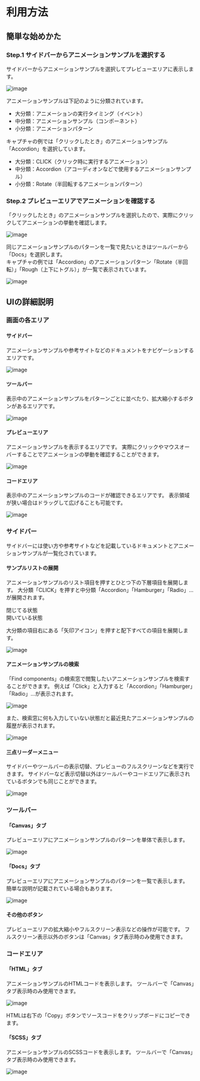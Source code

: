 
<Meta title="利用方法" />

# 利用方法

## 簡単な始めかた

### Step.1 サイドバーからアニメーションサンプルを選択する

サイドバーからアニメーションサンプルを選択してプレビューエリアに表示します。

![image](./guide/start-1.png)

アニメーションサンプルは下記のように分類されています。

- 大分類：アニメーションの実行タイミング（イベント）
- 中分類：アニメーションサンプル（コンポーネント）
- 小分類：アニメーションパターン

キャプチャの例では「クリックしたとき」のアニメーションサンプル「Accordion」を選択しています。

- 大分類：CLICK（クリック時に実行するアニメーション）
- 中分類：Accordion（アコーディオンなどで使用するアニメーションサンプル）
- 小分類：Rotate（半回転するアニメーションパターン）

### Step.2 プレビューエリアでアニメーションを確認する

「クリックしたとき」のアニメーションサンプルを選択したので、実際にクリックしてアニメーションの挙動を確認します。

![image](./guide/start-2.png)

同じアニメーションサンプルのパターンを一覧で見たいときはツールバーから「Docs」を選択します。  
キャプチャの例では「Accordion」のアニメーションパターン「Rotate（半回転）」「Rough（上下にトグル）」が一覧で表示されています。

![image](./guide/start-2-2.png)

## UIの詳細説明

### 画面の各エリア

#### サイドバー

アニメーションサンプルや参考サイトなどのドキュメントをナビゲーションするエリアです。

![image](./guide/ui-sidebar.png)

#### ツールバー

表示中のアニメーションサンプルをパターンごとに並べたり、拡大縮小するボタンがあるエリアです。

![image](./guide/ui-toolbar.png)

#### プレビューエリア

アニメーションサンプルを表示するエリアです。
実際にクリックやマウスオーバーすることでアニメーションの挙動を確認することができます。

![image](./guide/ui-preview.png)

#### コードエリア

表示中のアニメーションサンプルのコードが確認できるエリアです。
表示領域が狭い場合はドラッグして広げることも可能です。

![image](./guide/ui-code.png)

### サイドバー

サイドバーには使い方や参考サイトなどを記載しているドキュメントとアニメーションサンプルが一覧化されています。

#### サンプルリストの展開

アニメーションサンプルのリスト項目を押すとひとつ下の下層項目を展開します。
大分類「CLICK」を押すと中分類「Accordion」「Hamburger」「Radio」...が展開されます。

<dl>
<dt>閉じてる状態</dt>
<dd><img src="./guide/ui-sidebar-item-close.png" alt="" /></dd>
<dt>開いている状態</dt>
<dd><img src="./guide/ui-sidebar-item-open.png" alt="" /></dd>
</dl>

大分類の項目右にある「矢印アイコン」を押すと配下すべての項目を展開します。

![image](./guide/ui-sidebar-item-all.png)

#### アニメーションサンプルの検索

「Find components」の検索窓で閲覧したいアニメーションサンプルを検索することができます。
例えば「Click」と入力すると「Accordion」「Hamburger」「Radio」...が表示されます。

![image](./guide/ui-sidebar-search.png)

また、検索窓に何も入力していない状態だと最近見たアニメーションサンプルの履歴が表示されます。

![image](./guide/ui-sidebar-history.png)

#### 三点リーダーメニュー

サイドバーやツールバーの表示切替、プレビューのフルスクリーンなどを実行できます。
サイドバーなど表示切替以外はツールバーやコードエリアに表示されているボタンでも同じことができます。

![image](./guide/ui-sidebar-menu.png)

### ツールバー

#### 「Canvas」タブ

プレビューエリアにアニメーションサンプルのパターンを単体で表示します。

![image](./guide/ui-toolbar-canvas.png)

#### 「Docs」タブ

プレビューエリアにアニメーションサンプルのパターンを一覧で表示します。
簡単な説明が記載されている場合もあります。

![image](./guide/ui-toolbar-docs.png)

#### その他のボタン

プレビューエリアの拡大縮小やフルスクリーン表示などの操作が可能です。
フルスクリーン表示以外のボタンは「Canvas」タブ表示時のみ使用できます。

### コードエリア

#### 「HTML」タブ

アニメーションサンプルのHTMLコードを表示します。
ツールバーで「Canvas」タブ表示時のみ使用できます。

![image](./guide/ui-code-html.png)

HTMLは右下の「Copy」ボタンでソースコードをクリップボードにコピーできます。

#### 「SCSS」タブ

アニメーションサンプルのSCSSコードを表示します。
ツールバーで「Canvas」タブ表示時のみ使用できます。

![image](./guide/ui-code-scss.png)
